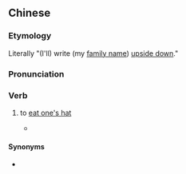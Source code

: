 {{also|字倒过来写}}
==Chinese==
{{zh-forms|s=字倒过来写|type=1121}}

===Etymology===
Literally "(I'll) write (my [[family name]]) [[upside down]]."

===Pronunciation===
{{zh-pron
|m=zì dào guòlái xiě
|cat=v
}}

===Verb===
{{zh-verb}}

# {{lb|zh|slang}} to [[eat one's hat]]
#* {{zh-x|好多 觀眾 都 說，你 的「實話.實說」後來 沒有 之前 做 得{de} 好，我 只能 笑 笑，如果 他們 看到 當初 我 做 的 節目，還 說 好 的話，我「^崔」'''字.倒{dào}.過來.寫'''。|Many viewers have said that I never did anything as good after ''Straight Talking''. I can only laugh. If they look at the program now as it was back then and still think it's any good, '''I'll eat my hat''' (''lit.'' I'll write my surname of "Cui" upside down).|ref='''2005:''' Wang Xiaofeng (王曉峰), ''[http://www.lifeweek.com.cn/2004-07-09/000019143.shtml 中年崔永元的夢想與情懷]''}}

====Synonyms====
* {{qualifier|Cantonese}} {{zh-l|字倒轉寫}}
